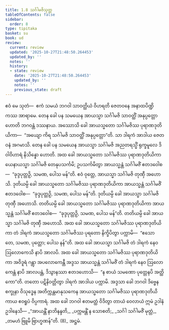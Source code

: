```yaml
---
title: 1.8 သင်္ဂါမဇိသုတ္တ
tableOfContents: false
sidebar:
  order: 8
type: tipitaka
basket: su
book: ud
review:
  current: review
  updated: '2025-10-27T21:48:50.264453'
  updated_by: ''
  notes: ''
  history:
  - state: review
    date: '2025-10-27T21:48:50.264453'
    updated_by: ''
    notes: ''
    previous_state: draft
---
```



<ReviewStatus review={frontmatter.review} showDetails={true} />

<HypothesisAnnotation frontmatter={frontmatter} />

<DynamicBreadcrumb />

<Division number="8" book="ud" e="ch" v="18" p="82">

<Paragraph number="37" book="ud">
ဧဝံ မေ သုတံ—  ဧကံ သမယံ ဘဂဝါ သာဝတ္ထိယံ ဝိဟရတိ ဇေတဝနေ အနာထပိဏ္ဍိကဿ အာရာမေ. တေန ခေါ ပန သမယေန အာယသ္မာ သင်္ဂါမဇိ သာဝတ္ထိံ အနုပ္ပတ္တော ဟောတိ ဘဂဝန္တံ ဒဿနာယ. အဿောသိ ခေါ အာယသ္မတော သင်္ဂါမဇိဿ ပုရာဏဒုတိယိကာ—  “အယျော ကိရ သင်္ဂါမဇိ သာဝတ္ထိံ အနုပ္ပတ္တော”တိ. သာ ဒါရကံ အာဒါယ ဇေတဝနံ အဂမာသိ.
</Paragraph>

<Paragraph number="38" book="ud">
တေန ခေါ ပန သမယေန အာယသ္မာ သင်္ဂါမဇိ အညတရသ္မိံ ရုက္ခမူလေ ဒိဝါဝိဟာရံ နိသိန္နော ဟောတိ. အထ ခေါ အာယသ္မတော သင်္ဂါမဇိဿ ပုရာဏဒုတိယိကာ ယေနာယသ္မာ သင်္ဂါမဇိ တေနုပသင်္ကမိ; ဥပသင်္ကမိတွာ အာယသ္မန္တံ သင်္ဂါမဇိံ ဧတဒဝေါစ—  “ခုဒ္ဒပုတ္တဉှိ, သမဏ, ပေါသ မန်”တိ. ဧဝံ ဝုတ္တေ, အာယသ္မာ သင်္ဂါမဇိ တုဏှီ အဟောသိ.
</Paragraph>

<Paragraph number="39" book="ud">
ဒုတိယမ္ပိ ခေါ အာယသ္မတော သင်္ဂါမဇိဿ ပုရာဏဒုတိယိကာ အာယသ္မန္တံ သင်္ဂါမဇိံ ဧတဒဝေါစ—  “ခုဒ္ဒပုတ္တဉှိ, သမဏ, ပေါသ မန်”တိ. ဒုတိယမ္ပိ ခေါ အာယသ္မာ သင်္ဂါမဇိ တုဏှီ အဟောသိ.
</Paragraph>

<Paragraph number="40" book="ud">
တတိယမ္ပိ ခေါ အာယသ္မတော သင်္ဂါမဇိဿ ပုရာဏဒုတိယိကာ အာယသ္မန္တံ သင်္ဂါမဇိံ ဧတဒဝေါစ—  “ခုဒ္ဒပုတ္တဉှိ, သမဏ, ပေါသ မန်”တိ. တတိယမ္ပိ ခေါ အာယသ္မာ သင်္ဂါမဇိ တုဏှီ အဟောသိ.
</Paragraph>

<Paragraph number="41" book="ud">
အထ ခေါ အာယသ္မတော သင်္ဂါမဇိဿ ပုရာဏဒုတိယိကာ တံ ဒါရကံ အာယသ္မတော သင်္ဂါမဇိဿ ပုရတော နိက္ခိပိတွာ ပက္ကာမိ—  “ဧသော တေ, သမဏ, ပုတ္တော; ပေါသ နန်”တိ.
</Paragraph>

<Paragraph number="42" book="ud">
အထ ခေါ အာယသ္မာ သင်္ဂါမဇိ တံ ဒါရကံ နေဝ ဩလောကေသိ နာပိ အာလပိ. အထ ခေါ အာယသ္မတော သင်္ဂါမဇိဿ ပုရာဏဒုတိယိကာ အဝိဒူရံ ဂန္တွာ အပလောကေန္တီ အဒ္ဒသ အာယသ္မန္တံ သင်္ဂါမဇိံ တံ ဒါရကံ နေဝ ဩလောကေန္တံ နာပိ အာလပန္တံ, ဒိသွာနဿာ ဧတဒဟောသိ—  “န စာယံ သမဏော ပုတ္တေနပိ အတ္ထိကော”တိ. တတော ပဋိနိဝတ္တိတွာ ဒါရကံ အာဒါယ ပက္ကာမိ. အဒ္ဒသာ ခေါ ဘဂဝါ ဒိဗ္ဗေန စက္ခုနာ ဝိသုဒ္ဓေန အတိက္ကန္တမာနုသကေန အာယသ္မတော သင်္ဂါမဇိဿ ပုရာဏဒုတိယိကာယ ဧဝရူပံ ဝိပ္ပကာရံ.
</Paragraph>

<Paragraph number="43" book="ud">
အထ ခေါ ဘဂဝါ ဧတမတ္ထံ ဝိဒိတွာ တာယံ ဝေလာယံ ဣမံ ဥဒါနံ ဥဒါနေသိ—
</Paragraph>

<Paragraph number="44" type="verses" book="ud">
_“အာယန္တိံ နာဘိနန္ဒတိ,_  
_ပက္ကမန္တိံ န သောစတိ;_  
_သင်္ဂါ သင်္ဂါမဇိံ မုတ္တံ,_  
_တမဟံ ဗြူမိ ဗြာဟ္မဏန်”တိ. (8)_  


</Paragraph>
</Division>

<Paragraph number="45" type="center" book="ud">
အဋ္ဌမံ.
</Paragraph>